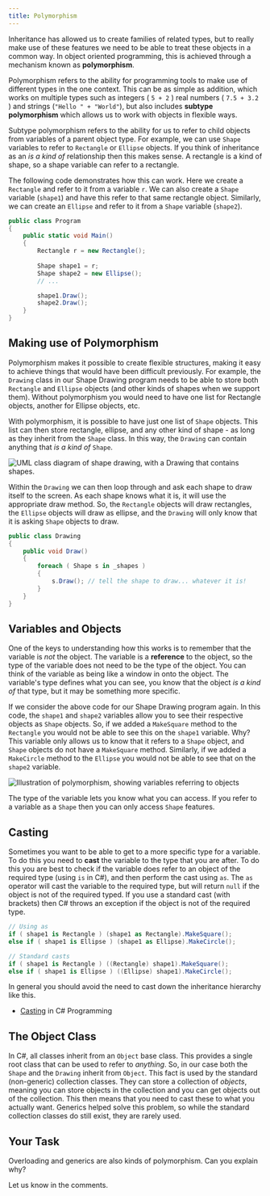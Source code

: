 ```yaml
---
title: Polymorphism
---
```



Inheritance has allowed us to create families of related types, but to really make use of these features we need to be able to treat these objects in a common way. In object oriented programming, this is achieved through a mechanism known as **polymorphism**.

Polymorphism refers to the ability for programming tools to make use of different types in the one context. This can be as simple as addition, which works on multiple types such as integers ( `5 + 2` ) real numbers ( `7.5 + 3.2` ) and strings (`"Hello " + "World"`), but also includes **subtype polymorphism** which allows us to work with objects in flexible ways.

Subtype polymorphism refers to the ability for us to refer to child objects from variables of a parent object type. For example, we can use `Shape` variables to refer to `Rectangle` or `Ellipse` objects. If you think of inheritance as an _is a kind of_ relationship then this makes sense. A rectangle is a kind of shape, so a shape variable can refer to a rectangle.

The following code demonstrates how this can work. Here we create a `Rectangle` and refer to it from a variable `r`. We can also create a `Shape` variable (`shape1`) and have this refer to that same rectangle object. Similarly, we can create an `Ellipse` and refer to it from a `Shape` variable (`shape2`).

```cs
public class Program
{
    public static void Main()
    {
        Rectangle r = new Rectangle();
        
        Shape shape1 = r;
        Shape shape2 = new Ellipse();
        // ...

        shape1.Draw();
        shape2.Draw();
    }
}
```

## Making use of Polymorphism
Polymorphism makes it possible to create flexible structures, making it easy to achieve things that would have been difficult previously. For example, the `Drawing` class in our Shape Drawing program needs to be able to store both `Rectangle` and `Ellipse` objects (and other kinds of shapes when we support them). Without polymorphism you would need to have one list for Rectangle objects, another for Ellipse objects, etc. 

With polymorphism, it is possible to have just one list of `Shape` objects. This list can then store rectangle, ellipse, and any other kind of shape - as long as they inherit from the `Shape` class. In this way, the `Drawing` can contain anything that _is a kind of_ `Shape`.

![UML class diagram of shape drawing, with a Drawing that contains shapes.](./images/ShapesUML2.png)

Within the `Drawing` we can then loop through and ask each shape to draw itself to the screen. As each shape knows what it is, it will use the appropriate draw method. So, the `Rectangle` objects will draw rectangles, the `Ellipse` objects will draw as ellipse, and the `Drawing` will only know that it is asking `Shape` objects to draw.

```cs
public class Drawing
{
    public void Draw()
    {
        foreach ( Shape s in _shapes )
        {
            s.Draw(); // tell the shape to draw... whatever it is!
        }
    }
}
```

## Variables and Objects

One of the keys to understanding how this works is to remember that the variable is _not_ the object. The variable is a **reference** to the object, so the type of the variable does not need to be the type of the object. You can think of the variable as being like a window in onto the object. The variable's type defines what you can see, you know that the object _is a kind of_ that type, but it may be something more specific.

If we consider the above code for our Shape Drawing program again. In this code, the `shape1` and `shape2` variables allow you to see their respective objects as `Shape` objects. So, if we added a `MakeSquare` method to the `Rectangle` you would not be able to see this on the `shape1` variable. Why? This variable only allows us to know that it refers to a `Shape` object, and `Shape` objects do not have a `MakeSquare` method. Similarly, if we added a `MakeCircle` method to the `Ellipse` you would not be able to see that on the `shape2` variable.

![Illustration of polymorphism, showing variables referring to objects](./images/Polymorphism.png)

The type of the variable lets you know what you can access. If you refer to a variable as a `Shape` then you can only access `Shape` features.

## Casting

Sometimes you want to be able to get to a more specific type for a variable. To do this you need to **cast** the variable to the type that you are after. To do this you are best to check if the variable does refer to an object of the required type (using `is` in C#), and then perform the cast using `as`. The `as` operator will cast the variable to the required type, but will return `null` if the object is not of the required typed. If you use a standard cast (with brackets) then C# throws an exception if the object is not of the required type.
 
```cs
// Using as
if ( shape1 is Rectangle ) (shape1 as Rectangle).MakeSquare();
else if ( shape1 is Ellipse ) (shape1 as Ellipse).MakeCircle();

// Standard casts
if ( shape1 is Rectangle ) ((Rectangle) shape1).MakeSquare();
else if ( shape1 is Ellipse ) ((Ellipse) shape1).MakeCircle();
```

In general you should avoid the need to cast down the inheritance hierarchy like this.

* [Casting](https://en.wikibooks.org/wiki/C_Sharp_Programming/Casting) in C# Programming

## The Object Class

In C#, all classes inherit from an `Object` base class. This provides a single root class that can be used to refer to _anything_. So, in our case both the `Shape` and the `Drawing` inherit from `Object`. This fact is used by the standard (non-generic) collection classes. They can store a collection of _objects_, meaning you can store objects in the collection and you can get objects out of the collection. This then means that you need to cast these to what you actually want. Generics helped solve this problem, so while the standard collection classes do still exist, they are rarely used.

## Your Task

Overloading and generics are also kinds of polymorphism. Can you explain why?

Let us know in the comments.